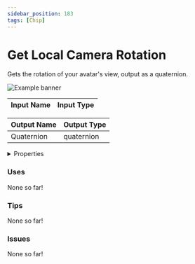 ```yaml
---
sidebar_position: 183
tags: [Chip]
---
```


# Get Local Camera Rotation

Gets the rotation of your avatar's view, output as a quaternion.



![Example banner](./assets/912f0e1b-267d-4424-8002-3f82a2d835fe.svg)

| Input Name | Input Type |
|-----------|-----------|

| Output Name | Output Type |
|-----------|-----------|
| Quaternion | quaternion |


<details>
  <summary>Properties</summary>
  <div>
    <div>
    <table>
      <thead>
        <tr>
          <th>Is beta required?</th>
          <th>❌</th>
        </tr>
        <tr>
          <th>Is this chip a trolling risk?</th>
          <th>❌</th>
        </tr>
        <tr>
          <th>Chip UUID</th>
          <th>912f0e1b-267d-4424-8002-3f82a2d835fe</th>
        </tr>
      </thead>
    </table>
    </div>
  </div>
</details>

### Uses

None so far!

### Tips

None so far!

### Issues

None so far!